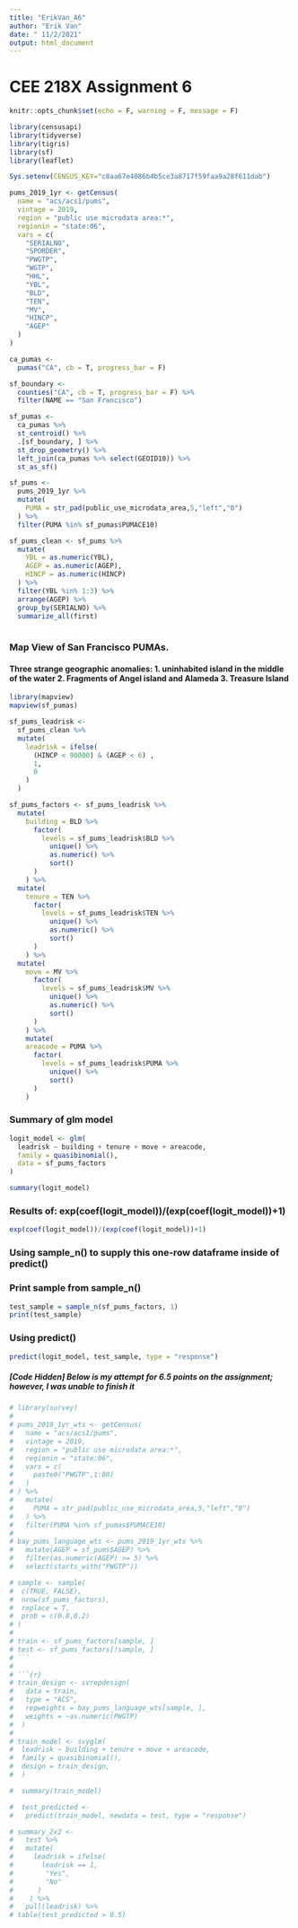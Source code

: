 ```yaml
---
title: "ErikVan_A6"
author: "Erik Van"
date: " 11/2/2021"
output: html_document
---
```


# CEE 218X Assignment 6 

```r
knitr::opts_chunk$set(echo = F, warning = F, message = F)
```


```r
library(censusapi)
library(tidyverse)
library(tigris)
library(sf)
library(leaflet)

Sys.setenv(CENSUS_KEY="c8aa67e4086b4b5ce3a8717f59faa9a28f611dab")
```



```r
pums_2019_1yr <- getCensus(
  name = "acs/acs1/pums",
  vintage = 2019,
  region = "public use microdata area:*", 
  regionin = "state:06",
  vars = c(
    "SERIALNO",
    "SPORDER",
    "PWGTP",
    "WGTP",
    "HHL",
    "YBL", 
    "BLD", 
    "TEN", 
    "MV", 
    "HINCP",
    "AGEP"
  )
)
```



```r
ca_pumas <-
  pumas("CA", cb = T, progress_bar = F)

sf_boundary <-
  counties("CA", cb = T, progress_bar = F) %>%
  filter(NAME == "San Francisco")

sf_pumas <-
  ca_pumas %>% 
  st_centroid() %>% 
  .[sf_boundary, ] %>% 
  st_drop_geometry() %>% 
  left_join(ca_pumas %>% select(GEOID10)) %>% 
  st_as_sf()

sf_pums <-
  pums_2019_1yr %>% 
  mutate(
    PUMA = str_pad(public_use_microdata_area,5,"left","0")
  ) %>% 
  filter(PUMA %in% sf_pumas$PUMACE10)

sf_pums_clean <- sf_pums %>%
  mutate(
    YBL = as.numeric(YBL), 
    AGEP = as.numeric(AGEP),
    HINCP = as.numeric(HINCP)
  ) %>%
  filter(YBL %in% 1:3) %>%
  arrange(AGEP) %>%
  group_by(SERIALNO) %>%
  summarize_all(first)
  
```

### Map View of San Francisco PUMAs. 
#### Three strange geographic anomalies: 1. uninhabited island in the middle of the water 2. Fragments of Angel island and Alameda 3. Treasure Island 

```r
library(mapview)
mapview(sf_pumas)
```



```r
sf_pums_leadrisk <-
  sf_pums_clean %>% 
  mutate(
    leadrisk = ifelse(
      (HINCP < 90000) & (AGEP < 6) ,
      1,
      0
    )
  )
```

```r
sf_pums_factors <- sf_pums_leadrisk %>% 
  mutate(
    building = BLD %>% 
      factor(
        levels = sf_pums_leadrisk$BLD %>% 
          unique() %>%
          as.numeric() %>% 
          sort()
      ) 
    ) %>% 
  mutate(
    tenure = TEN %>% 
      factor(
        levels = sf_pums_leadrisk$TEN %>% 
          unique() %>%
          as.numeric() %>% 
          sort()
      ) 
    ) %>% 
  mutate(
    move = MV %>% 
      factor(
        levels = sf_pums_leadrisk$MV %>% 
          unique() %>%
          as.numeric() %>% 
          sort()
      ) 
    ) %>% 
    mutate(
    areacode = PUMA %>% 
      factor(
        levels = sf_pums_leadrisk$PUMA %>% 
          unique() %>%
          sort()
      ) 
    ) 
```

### Summary of glm model

```r
logit_model <- glm(
  leadrisk ~ building + tenure + move + areacode,
  family = quasibinomial(),
  data = sf_pums_factors
)

summary(logit_model)
```

### Results of: exp(coef(logit_model))/(exp(coef(logit_model))+1)
```r
exp(coef(logit_model))/(exp(coef(logit_model))+1)
```


### Using sample_n() to supply this one-row dataframe inside of predict()

### Print sample from sample_n()

```r
test_sample = sample_n(sf_pums_factors, 1)
print(test_sample)
```

### Using predict()
```r
predict(logit_model, test_sample, type = "response")
```

 
##### [Code Hidden] Below is my attempt for 6.5 points on the assignment; however, I was unable to finish it 

```r
# library(survey)
# 
# pums_2019_1yr_wts <- getCensus(
#   name = "acs/acs1/pums",
#   vintage = 2019,
#   region = "public use microdata area:*", 
#   regionin = "state:06",
#   vars = c(
#     paste0("PWGTP",1:80)
#   )
# ) %>% 
#   mutate(
#     PUMA = str_pad(public_use_microdata_area,5,"left","0")
#   ) %>% 
#   filter(PUMA %in% sf_pumas$PUMACE10)
# 
# bay_pums_language_wts <- pums_2019_1yr_wts %>% 
#   mutate(AGEP = sf_pums$AGEP) %>% 
#   filter(as.numeric(AGEP) >= 5) %>% 
#   select(starts_with("PWGTP"))
```
  
  
```r
# sample <- sample(
#  c(TRUE, FALSE), 
#  nrow(sf_pums_factors), 
#  replace = T, 
#  prob = c(0.8,0.2)
# )
#  
# train <- sf_pums_factors[sample, ]
# test <- sf_pums_factors[!sample, ]
# ```
# 
# ```{r}
# train_design <- svrepdesign(
#   data = train,
#   type = "ACS",
#   repweights = bay_pums_language_wts[sample, ],
#   weights = ~as.numeric(PWGTP)
#  )
#  
# train_model <- svyglm(
#  leadrisk ~ building + tenure + move + areacode,
#  family = quasibinomial(),
#  design = train_design,
#  )
```
 
```r
#  summary(train_model)
```
 
 
```r
#  test_predicted <-
#   predict(train_model, newdata = test, type = "response")
```
 
 
```r
# summary_2x2 <-
#   test %>% 
#   mutate(
#     leadrisk = ifelse(
#       leadrisk == 1, 
#        "Yes", 
#        "No"
#      )
#    ) %>%  
#   pull(leadrisk) %>% 
# table(test_predicted > 0.5)
```




